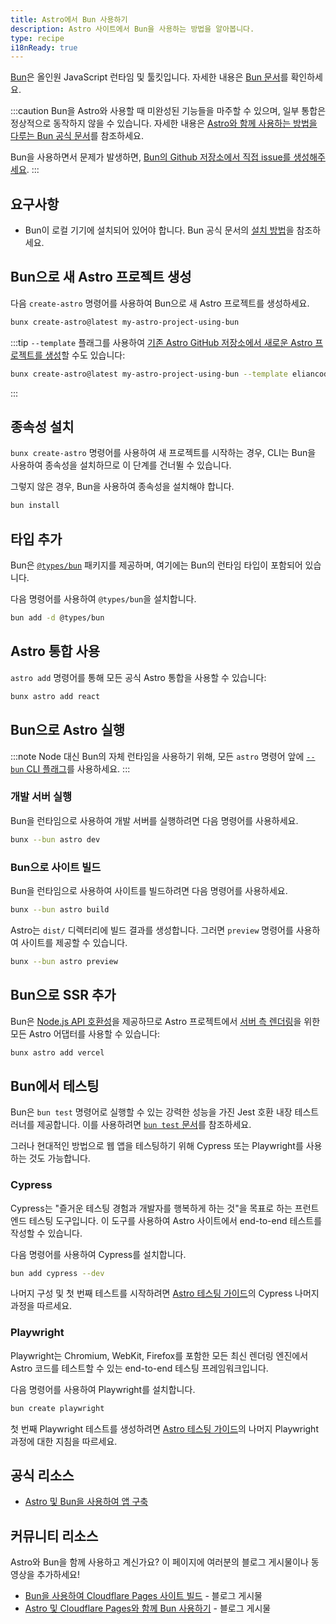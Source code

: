 ```yaml
---
title: Astro에서 Bun 사용하기
description: Astro 사이트에서 Bun을 사용하는 방법을 알아봅니다.
type: recipe
i18nReady: true
---
```


[Bun](https://bun.sh/)은 올인원 JavaScript 런타임 및 툴킷입니다. 자세한 내용은 [Bun 문서](https://bun.sh/docs)를 확인하세요.

:::caution
Bun을 Astro와 사용할 때 미완성된 기능들을 마주할 수 있으며, 일부 통합은 정상적으로 동작하지 않을 수 있습니다. 자세한 내용은 [Astro와 함께 사용하는 방법을 다루는 Bun 공식 문서](https://bun.sh/guides/ecosystem/astro)를 참조하세요.

Bun을 사용하면서 문제가 발생하면, [Bun의 Github 저장소에서 직접 issue를 생성해주세요](https://github.com/oven-sh/bun/issues/new/choose).
:::

## 요구사항

- Bun이 로컬 기기에 설치되어 있어야 합니다. Bun 공식 문서의 [설치 방법](https://bun.sh/docs/installation)을 참조하세요.

## Bun으로 새 Astro 프로젝트 생성

다음 `create-astro` 명령어를 사용하여 Bun으로 새 Astro 프로젝트를 생성하세요. 

```bash
bunx create-astro@latest my-astro-project-using-bun
```

:::tip 
`--template` 플래그를 사용하여 [기존 Astro GitHub 저장소에서 새로운 Astro 프로젝트를 생성](/ko/install-and-setup/#테마-또는-시작-템플릿-사용)할 수도 있습니다:
```bash
bunx create-astro@latest my-astro-project-using-bun --template eliancodes/brutal
```
:::

## 종속성 설치

`bunx create-astro` 명령어를 사용하여 새 프로젝트를 시작하는 경우, CLI는 Bun을 사용하여 종속성을 설치하므로 이 단계를 건너뛸 수 있습니다.

그렇지 않은 경우, Bun을 사용하여 종속성을 설치해야 합니다. 

```bash
bun install
```

## 타입 추가

Bun은 [`@types/bun`](https://www.npmjs.com/package/@types/bun) 패키지를 제공하며, 여기에는 Bun의 런타임 타입이 포함되어 있습니다.

다음 명령어를 사용하여 `@types/bun`을 설치합니다.

```sh
bun add -d @types/bun
```

## Astro 통합 사용

`astro add` 명령어를 통해 모든 공식 Astro 통합을 사용할 수 있습니다:

```bash
bunx astro add react
```

## Bun으로 Astro 실행

:::note
Node 대신 Bun의 자체 런타임을 사용하기 위해, 모든 `astro` 명령어 앞에 [`--bun` CLI 플래그](https://bun.sh/docs/cli/bunx#shebangs)를 사용하세요.
:::

### 개발 서버 실행

Bun을 런타임으로 사용하여 개발 서버를 실행하려면 다음 명령어를 사용하세요.

```bash
bunx --bun astro dev
```

### Bun으로 사이트 빌드

Bun을 런타임으로 사용하여 사이트를 빌드하려면 다음 명령어를 사용하세요.

```bash
bunx --bun astro build
```

Astro는 `dist/` 디렉터리에 빌드 결과를 생성합니다. 그러면 `preview` 명령어를 사용하여 사이트를 제공할 수 있습니다.

```bash
bunx --bun astro preview
```

## Bun으로 SSR 추가

Bun은 [Node.js API 호환성](https://bun.sh/docs/runtime/nodejs-apis)을 제공하므로 Astro 프로젝트에서 [서버 측 렌더링](/ko/guides/on-demand-rendering/)을 위한 모든 Astro 어댑터를  사용할 수 있습니다:

```bash
bunx astro add vercel
```

## Bun에서 테스팅

Bun은 `bun test` 명령어로 실행할 수 있는 강력한 성능을 가진 Jest 호환 내장 테스트 러너를 제공합니다. 이를 사용하려면 [`bun test` 문서](https://bun.sh/docs/cli/test)를 참조하세요.

그러나 현대적인 방법으로 웹 앱을 테스팅하기 위해 Cypress 또는 Playwright를 사용하는 것도 가능합니다.

### Cypress

Cypress는 "즐거운 테스팅 경험과 개발자를 행복하게 하는 것"을 목표로 하는 프런트엔드 테스팅 도구입니다. 이 도구를 사용하여 Astro 사이트에서 end-to-end 테스트를 작성할 수 있습니다.

다음 명령어를 사용하여 Cypress를 설치합니다.

```bash
bun add cypress --dev
```

나머지 구성 및 첫 번째 테스트를 시작하려면 [Astro 테스팅 가이드](/ko/guides/testing/#구성)의 Cypress 나머지 과정을 따르세요.

### Playwright

Playwright는 Chromium, WebKit, Firefox를 포함한 모든 최신 렌더링 엔진에서 Astro 코드를 테스트할 수 있는 end-to-end 테스팅 프레임워크입니다.

다음 명령어를 사용하여 Playwright를 설치합니다.

```bash
bun create playwright
```

첫 번째 Playwright 테스트를 생성하려면 [Astro 테스팅 가이드](/ko/guides/testing/#첫-playwright-테스트-생성)의 나머지 Playwright 과정에 대한 지침을 따르세요.

## 공식 리소스

- [Astro 및 Bun을 사용하여 앱 구축](https://bun.sh/guides/ecosystem/astro)

## 커뮤니티 리소스

Astro와 Bun을 함께 사용하고 계신가요? 이 페이지에 여러분의 블로그 게시물이나 동영상을 추가하세요!  

- [Bun을 사용하여 Cloudflare Pages 사이트 빌드](https://blog.otterlord.dev/posts/hello-from-bun/) - 블로그 게시물
- [Astro 및 Cloudflare Pages와 함께 Bun 사용하기](https://handerson.hashnode.dev/using-bun-with-astro-and-cloudflare-pages) - 블로그 게시물
